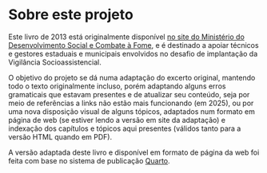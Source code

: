 # Sobre este projeto {.unnumbered}

Este livro de 2013 está originalmente disponível [no site do Ministério do Desenvolvimento Social e Combate à Fome](https://www.mds.gov.br/webarquivos/publicacao/assistencia_social/Cadernos/Orientacoes_Vigilancia.pdf), e é destinado a apoiar técnicos e gestores estaduais e municipais envolvidos no desafio de implantação da Vigilância Socioassistencial.

O objetivo do projeto se dá numa adaptação do excerto original, mantendo todo o texto originalmente incluso, porém adaptando alguns erros gramaticais que estavam presentes e de atualizar seu conteúdo, seja por meio de referências a links não estão mais funcionando (em 2025), ou por uma nova disposição visual de alguns tópicos, adaptados num formato em página de web (se estiver lendo a versão em site da adaptação) e indexação dos capítulos e tópicos aqui presentes (válidos tanto para a versão HTML quando em PDF).

A versão adaptada deste livro e disponível em formato de página da web foi feita com base no sistema de publicação [Quarto](https://quarto.org).